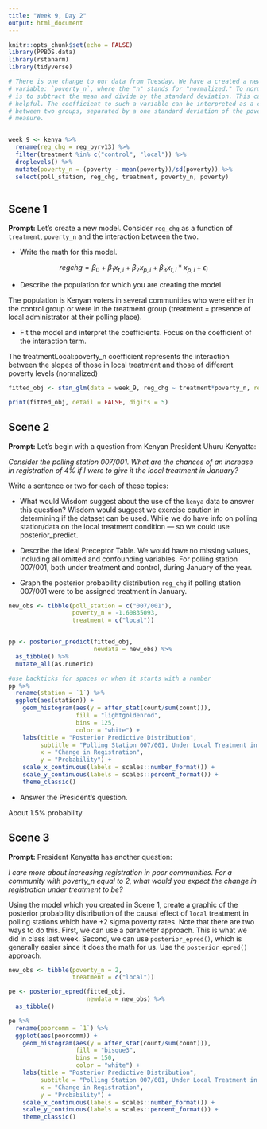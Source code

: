 ```yaml
---
title: "Week 9, Day 2"
output: html_document
---
```


```r
knitr::opts_chunk$set(echo = FALSE)
library(PPBDS.data)
library(rstanarm)
library(tidyverse)

# There is one change to our data from Tuesday. We have a created a new
# variable: `poverty_n`, where the "n" stands for "normalized." To normalize data
# is to subtract the mean and divide by the standard deviation. This can be
# helpful. The coefficient to such a variable can be interpreted as a comparison
# between two groups, separated by a one standard deviation of the poverty
# measure.


week_9 <- kenya %>% 
  rename(reg_chg = reg_byrv13) %>% 
  filter(treatment %in% c("control", "local")) %>% 
  droplevels() %>% 
  mutate(poverty_n = (poverty - mean(poverty))/sd(poverty)) %>% 
  select(poll_station, reg_chg, treatment, poverty_n, poverty)
  
```


## Scene 1

**Prompt:** Let's create a new model. Consider `reg_chg` as a function of `treatment`, `poverty_n` and the interaction between the two.

* Write the math for this model.

$$ regchg = \beta_0 + \beta_1 x_{t,i} + \beta_2 x_{p,i} + \beta_3 x_{t,i}*x_{p,i} + \epsilon_i$$

* Describe the population for which you are creating the model.

The population is Kenyan voters in several communities who were either in the control group or were in the treatment group (treatment = presence of local administrator at their polling place).

* Fit the  model and interpret the coefficients. Focus on the coefficient of the interaction term.

The treatmentLocal:poverty_n coefficient represents the interaction between the slopes of those in local treatment and those of different poverty levels (normalized) 
```r
fitted_obj <- stan_glm(data = week_9, reg_chg ~ treatment*poverty_n, refresh = 0)

print(fitted_obj, detail = FALSE, digits = 5)
```

## Scene 2

**Prompt:** Let's begin with a question from Kenyan President Uhuru Kenyatta:

*Consider the polling station 007/001. What are the chances of an increase in registration of 4% if I were to give it the local treatment in January?*

Write a sentence or two for each of these topics:

* What would Wisdom suggest about the use of the `kenya` data to answer this question?
Wisdom would suggest we exercise caution in determining if the dataset can be used. While we do have info on polling station/data on the local treatment condition — so we could use posterior_predict.

* Describe the ideal Preceptor Table.
We would have no missing values, including all omitted and confounding variables. For polling station 007/001, both under treatment and control, during January of the year.

* Graph the posterior probability distribution `reg_chg` if polling station 007/001 were to be assigned treatment in January.

```r
new_obs <- tibble(poll_station = c("007/001"),
                  poverty_n = -1.60835093,
                  treatment = c("local"))


pp <- posterior_predict(fitted_obj, 
                        newdata = new_obs) %>%
  as_tibble() %>% 
  mutate_all(as.numeric)

#use backticks for spaces or when it starts with a number
pp %>% 
  rename(station = `1`) %>% 
  ggplot(aes(station)) +
    geom_histogram(aes(y = after_stat(count/sum(count))),
                   fill = "lightgoldenrod", 
                   bins = 125,
                   color = "white") +
    labs(title = "Posterior Predictive Distribution",
         subtitle = "Polling Station 007/001, Under Local Treatment in January",
         x = "Change in Registration",
         y = "Probability") + 
    scale_x_continuous(labels = scales::number_format()) +
    scale_y_continuous(labels = scales::percent_format()) +
    theme_classic()

```

* Answer the President's question.

About 1.5% probability


## Scene 3


**Prompt:**  President Kenyatta has another question:

*I care more about increasing registration in poor communities. For a community with poverty_n equal to 2, what would you expect the change in registration under treatment to be?*

Using the model which you created in Scene 1, create a graphic of the posterior probability distribution of the causal effect of `local` treatment in polling stations which have +2 sigma poverty rates. Note that there are two ways to do this. First, we can use a parameter approach. This is what we did in class last week. Second, we can use `posterior_epred()`, which is generally easier since it does the math for us. Use the `posterior_epred()` approach. 

```r
new_obs <- tibble(poverty_n = 2,
                  treatment = c("local"))

pe <- posterior_epred(fitted_obj, 
                      newdata = new_obs) %>%
  as_tibble() 

pe %>% 
  rename(poorcomm = `1`) %>% 
  ggplot(aes(poorcomm)) +
    geom_histogram(aes(y = after_stat(count/sum(count))),
                   fill = "bisque3", 
                   bins = 150,
                   color = "white") +
    labs(title = "Posterior Predictive Distribution",
         subtitle = "Polling Station 007/001, Under Local Treatment in January",
         x = "Change in Registration",
         y = "Probability") + 
    scale_x_continuous(labels = scales::number_format()) +
    scale_y_continuous(labels = scales::percent_format()) +
    theme_classic()


```

